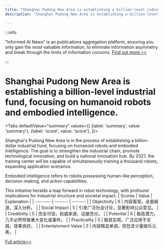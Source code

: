 ```yaml
---
title: "Shanghai Pudong New Area is establishing a billion-level industrial fund, focusing on humanoid robots and embodied intelligence."
description: "Shanghai Pudong New Area is establishing a billion-level industrial fund, focusing on humanoid robots and embodied intelligence."

---
```



:::info

"Informed AI News" is an publications aggregation platform, ensuring you only gain the most valuable information, to eliminate information asymmetry and break through the limits of information cocoons.  [Find out more >>](/)

:::

# Shanghai Pudong New Area is establishing a billion-level industrial fund, focusing on humanoid robots and embodied intelligence.


<Tabs
	defaultValue="summary"
	values={[
	{label: 'summary', value: 'summary'},
	{label: 'score', value: 'score'},
]}>
<TabItem value="summary">


Shanghai's Pudong New Area is in the process of establishing a billion-dollar industrial fund, focusing on humanoid robots and embodied intelligence. The goal is to strengthen the industrial chain, promote technological innovation, and build a national innovation hub. By 2027, the training center will be capable of simultaneously training a thousand robots, expanding application scenarios.

Embodied intelligence refers to robots possessing human-like perception, decision-making, and action capabilities.

This initiative heralds a leap forward in robot technology, with profound implications for industrial structure and societal impact.
</TabItem>
<TabItem value="score">
	| Scores     | Value   | Explanation |
	| -------- | ------- | ------- |
	| Objectivity  | 6    | 内容客观，全面报道，深入分析。    |
	| Social Impact | 5     | 引发广泛社会讨论，显著影响公众意见。    |
	| Credibility    | 5    | 完全可信，权威来源，证据充分。    |
	| Potential    | 6    | 极高潜力，几乎必然导致重大变化或事件。    |
	| Practicality    | 5    | 极其实用，广泛应用于实践，效果良好。    |
	| Entertainment Value    | 2    | 内容略显单调，但包含少量娱乐元素。    |
</TabItem>
</Tabs>

[Full article>>](https://readhub.cn/topic/8arZFskn9UF)
